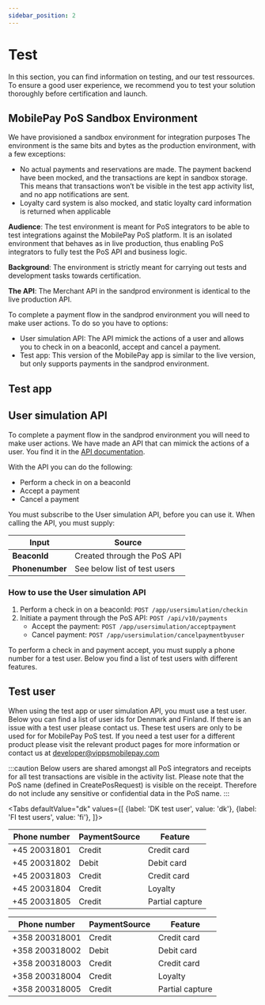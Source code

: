 ```yaml
---
sidebar_position: 2
---
```



# Test

In this section, you can find information on testing, and our test ressources. To ensure a good user experience, we recommend you to test your solution thoroughly before certification and launch.

## MobilePay PoS Sandbox Environment

We have provisioned a sandbox environment for integration purposes The environment is the same bits and bytes as the production environment, with a few exceptions:

* No actual payments and reservations are made. The payment backend have been mocked, and the transactions are kept in sandbox storage. This means that transactions won’t be visible in the test app activity list, and no app notifications are sent.
* Loyalty card system is also mocked, and static loyalty card information is returned when applicable

**Audience**: The test environment is meant for PoS integrators to be able to test integrations against the MobilePay PoS platform. It is an isolated environment that behaves as in live production, thus enabling PoS integrators to fully test the PoS API and business logic.

**Background**: The environment is strictly meant for carrying out tests and development tasks towards certification.

**The API**: The Merchant API in the sandprod environment is identical to the live production API.

To complete a payment flow in the sandprod environment you will need to make user actions. To do so you have to options:

* User simulation API: The API mimick the actions of a user and allows you to check in on a beaconId, accept and cancel a payment.
* Test app: This version of the MobilePay app is similar to the live version, but only supports payments in the sandprod environment.

## Test app

<TestApp />

## User simulation API

To complete a payment flow in the sandprod environment you will need to make user actions. We have made an API that can mimick the actions of a user. You find it in the [API documentation](/api/pos#tag/User-Simulation).

With the API you can do the following:

* Perform a check in on a beaconId
* Accept a payment
* Cancel a payment

You must subscribe to the User simulation API, before you can use it. When calling the API, you must supply:

|Input| Source|
|--|--|
|**BeaconId**|Created through the PoS API|
|**Phonenumber**|See below list of test users|

### How to use the User simulation API

1. Perform a check in on a beaconId: `POST /app/usersimulation/checkin`
2. Initiate a payment through the PoS API: `POST /api/v10/payments`
   * Accept the payment: `POST /app/usersimulation/acceptpayment`
   * Cancel payment: `POST /app/usersimulation/cancelpaymentbyuser`

To perform a check in and payment accept, you must supply a phone number for a test user. Below you find a list of test users with different features.

## Test user

When using the test app or user simulation API, you must use a test user. Below you can find a list of user ids for Denmark and Finland. If there is an issue with a test user please contact us. These test users are only to be used for for MobilePay PoS test. If you need a test user for a different product please visit the relevant product pages for more information or contact us at developer@vippsmobilepay.com

:::caution
Below users are shared amongst all PoS integrators and receipts for all test transactions are visible in the activity list. Please note that the PoS name (defined in CreatePosRequest) is visible on the receipt. Therefore do not include any sensitive or confidential data in the PoS name.
:::

<Tabs
defaultValue="dk"
values={[
{label: 'DK test user', value: 'dk'},
{label: 'FI test users', value: 'fi'},
]}>

<TabItem value="dk">

|Phone number|PaymentSource|Feature|
|--|--|--|
|+45 20031801|Credit|Credit card|
|+45 20031802|Debit|Debit card|
|+45 20031803|Credit|Credit card|
|+45 20031804|Credit|Loyalty|
|+45 20031805|Credit|Partial capture|

</TabItem>

<TabItem value="fi">

|Phone number| PaymentSource|Feature|
|--|--|--|
|+358 200318001|Credit|Credit card|
|+358 200318002|Debit|Debit card|
|+358 200318003|Credit|Credit card|
|+358 200318004|Credit|Loyalty|
|+358 200318005|Credit|Partial capture|

</TabItem>
</Tabs>
